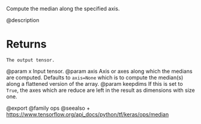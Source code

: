 Compute the median along the specified axis.

@description

# Returns
    The output tensor.

@param x Input tensor.
@param axis Axis or axes along which the medians are computed. Defaults to
    `axis=None` which is to compute the median(s) along a flattened
    version of the array.
@param keepdims If this is set to `True`, the axes which are reduce
    are left in the result as dimensions with size one.

@export
@family ops
@seealso
+ <https://www.tensorflow.org/api_docs/python/tf/keras/ops/median>
